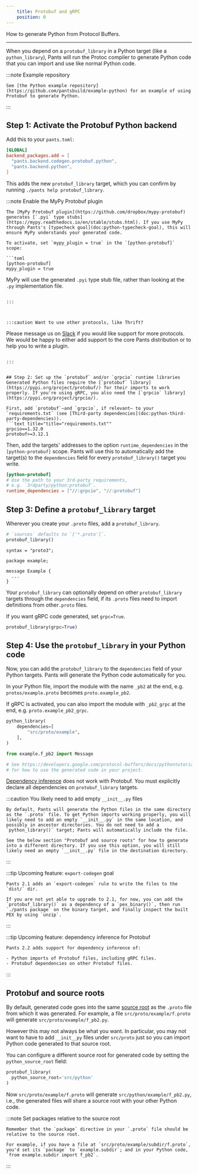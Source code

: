 ```yaml
---
    title: Protobuf and gRPC
    position: 0
---
```



How to generate Python from Protocol Buffers.

---

When you depend on a `protobuf_library` in a Python target (like a `python_library`), Pants will run the Protoc compiler to generate Python code that you can import and use like normal Python code.

:::note Example repository

```
See [the Python example repository](https://github.com/pantsbuild/example-python) for an example of using Protobuf to generate Python.

```

:::


## Step 1: Activate the Protobuf Python backend
Add this to your `pants.toml`:
```toml title="title="pants.toml""
[GLOBAL]
backend_packages.add = [
  "pants.backend.codegen.protobuf.python",
  "pants.backend.python",
]
```

This adds the new `protobuf_library` target, which you can confirm by running `./pants help protobuf_library`.

:::note Enable the MyPy Protobuf plugin

```
The [MyPy Protobuf plugin](https://github.com/dropbox/mypy-protobuf) generates [`.pyi` type stubs](https://mypy.readthedocs.io/en/stable/stubs.html). If you use MyPy through Pants's [typecheck goal](doc:python-typecheck-goal), this will ensure MyPy understands your generated code.

To activate, set `mypy_plugin = true` in the `[python-protobuf]` scope:

```toml
[python-protobuf]
mypy_plugin = true
```

MyPy will use the generated `.pyi` type stub file, rather than looking at the `.py` implementation file.

```

:::



:::caution Want to use other protocols, like Thrift?

```
Please message us on [Slack](doc:community) if you would like support for more protocols. We would be happy to either add support to the core Pants distribution or to help you to write a plugin.

```

:::


## Step 2: Set up the `protobuf` and/or `grpcio` runtime libraries
Generated Python files require the [`protobuf` library](https://pypi.org/project/protobuf/) for their imports to work properly. If you're using gRPC, you also need the [`grpcio` library](https://pypi.org/project/grpcio/).

First, add `protobuf`—and `grpcio`, if relevant— to your `requirements.txt` (see [Third-party dependencies](doc:python-third-party-dependencies)).
```text title="title="requirements.txt""
grpcio==1.32.0
protobuf>=3.12.1
```

Then, add the targets' addresses to the option `runtime_dependencies` in the `[python-protobuf]` scope. Pants will use this to automatically add the target(s) to the `dependencies` field for every `protobuf_library()` target you write.
```toml title="title="pants.toml""
[python-protobuf]
# Use the path to your 3rd-party requirements,
# e.g. `3rdparty/python:protobuf`.
runtime_dependencies = ["//:grpcio", "//:protobuf"]
```


## Step 3: Define a `protobuf_library` target
Wherever you create your `.proto` files, add a `protobuf_library`.

<Tabs>
<TabItem value="src/proto/example/BUILD" label="src/proto/example/BUILD">

```python
# `sources` defaults to `['*.proto']`.
protobuf_library()
```
</TabItem>
<TabItem value="src/proto/example/f.proto" label="src/proto/example/f.proto">

```text
syntax = "proto3";

package example;

message Example {
  ...
}
```
</TabItem>
</Tabs>

Your `protobuf_library` can optionally depend on other `protobuf_library` targets through the `dependencies` field, if its `.proto` files need to import definitions from  other`.proto` files.

If you want gRPC code generated, set `grpc=True`.
```python title="title="src/proto/example/BUILD""
protobuf_library(grpc=True)
```


## Step 4: Use the `protobuf_library` in your Python code
Now, you can add the `protobuf_library` to the `dependencies` field of your Python targets. Pants will generate the Python code automatically for you.

In your Python file, import the module with the name `_pb2` at the end, e.g. `protos/example.proto` becomes `proto.example_pb2`. 

If gRPC is activated, you can also import the module with `_pb2_grpc` at the end, e.g. `proto.example_pb2_grpc`.

<Tabs>
<TabItem value="src/python/example/BUILD" label="src/python/example/BUILD">

```python
python_library(
    dependencies=[
        "src/proto/example",
    ],
)
```
</TabItem>
<TabItem value="src/python/example/app.py" label="src/python/example/app.py">

```python
from example.f_pb2 import Message

# See https://developers.google.com/protocol-buffers/docs/pythontutorial
# for how to use the generated code in your project.
```
</TabItem>
</Tabs>

[Dependency inference](doc:targets) does not work with Protobuf. You must explicitly declare all dependencies on `protobuf_library` targets.

:::caution You likely need to add empty `__init__.py` files

```
By default, Pants will generate the Python files in the same directory as the `.proto` file. To get Python imports working properly, you will likely need to add an empty `__init__.py` in the same location, and possibly in ancestor directories. You do not need to add a `python_library()` target; Pants will automatically include the file.

See the below section "Protobuf and source roots" for how to generate into a different directory. If you use this option, you will still likely need an empty `__init__.py` file in the destination directory.

```

:::



:::tip Upcoming feature: `export-codegen` goal

```
Pants 2.1 adds an `export-codegen` rule to write the files to the `dist/` dir.

If you are not yet able to upgrade to 2.1, for now, you can add the `protobuf_library()` as a dependency of a `pex_binary()`, then run `./pants package` on the binary target, and finally inspect the built PEX by using `unzip`.

```

:::



:::tip Upcoming feature: dependency inference for Protobuf

```
Pants 2.2 adds support for dependency inference of:

- Python imports of Protobuf files, including gRPC files.
- Protobuf dependencies on other Protobuf files.

```

:::


## Protobuf and source roots
By default, generated code goes into the same [source root](doc:source-roots) as the `.proto` file from which it was generated. For example, a file `src/proto/example/f.proto` will generate `src/proto/example/f_pb2.py`. 

However this may not always be what you want. In particular, you may not want to have to add `__init__py` files under `src/proto` just so you can import Python code generated to that source root.

You can configure a different source root for generated code by setting the `python_source_root` field:
```python title="title="src/proto/example/BUILD""
protobuf_library(
  python_source_root='src/python'
)
```

Now `src/proto/example/f.proto` will generate `src/python/example/f_pb2.py`, i.e., the generated files will share a source root with your other Python code.

:::note Set packages relative to the source root

```
Remember that the `package` directive in your `.proto` file should be relative to the source root. 

For example, if you have a file at `src/proto/example/subdir/f.proto`, you'd set its `package` to `example.subdir`; and in your Python code, `from example.subdir import f_pb2`.

```

:::